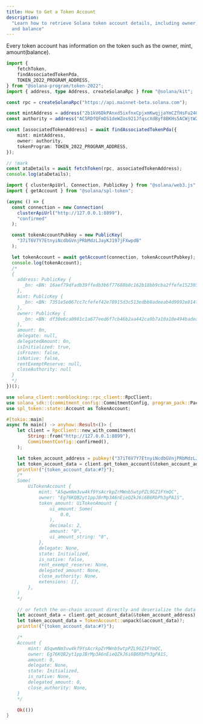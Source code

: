 ```yaml
---
title: How to Get a Token Account
description:
  "Learn how to retrieve Solana token account details, including owner, mint,
  and balance"
---
```


Every token account has information on the token such as the owner, mint,
amount(balance).

<CodeTabs storage="cookbook">

```ts !! title="Kit"
import {
	fetchToken,
	findAssociatedTokenPda,
	TOKEN_2022_PROGRAM_ADDRESS,
} from "@solana-program/token-2022";
import { address, type Address, createSolanaRpc } from "@solana/kit";

const rpc = createSolanaRpc("https://api.mainnet-beta.solana.com");

const mintAddress = address("2b1kV6DkPAnxd5ixfnxCpjxmKwqjjaYmCZfHsFu24GXo");
const authority = address("AC5RDfQFmDS1deWZos921JfqscXdByf8BKHs5ACWjtW2");

const [associatedTokenAddress] = await findAssociatedTokenPda({
	mint: mintAddress,
	owner: authority,
	tokenProgram: TOKEN_2022_PROGRAM_ADDRESS,
});

// !mark
const ataDetails = await fetchToken(rpc, associatedTokenAddress);
console.log(ataDetails);
```

```typescript !! title="Legacy"
import { clusterApiUrl, Connection, PublicKey } from "@solana/web3.js";
import { getAccount } from "@solana/spl-token";

(async () => {
  const connection = new Connection(
    clusterApiUrl("http://127.0.0.1:8899"),
    "confirmed"
  );

  const tokenAccountPubkey = new PublicKey(
    "37iT6V7Y7EtnyiNcdbGVnjPRbMdzLJayKJ197jFXwpdB"
  );

  let tokenAccount = await getAccount(connection, tokenAccountPubkey);
  console.log(tokenAccount);
  /*
  {
    address: PublicKey {
      _bn: <BN: 16aef79dfadb39ffedb3b6f77688b8c162b18bb9cba2ffefe152303629ae3030>
    },
    mint: PublicKey {
      _bn: <BN: 7351e5e067cc7cfefef42e78915d3c513edbb8adeeab4d9092e814fe68c39fec>
    },
    owner: PublicKey {
      _bn: <BN: df30e6ca0981c1a677eed6f7cb46b2aa442ca9b7a10a10e494badea4b9b6944f>
    },
    amount: 0n,
    delegate: null,
    delegatedAmount: 0n,
    isInitialized: true,
    isFrozen: false,
    isNative: false,
    rentExemptReserve: null,
    closeAuthority: null
  }
  */
})();
```

```rust !! title="Rust"
use solana_client::nonblocking::rpc_client::RpcClient;
use solana_sdk::{commitment_config::CommitmentConfig, program_pack::Pack, pubkey};
use spl_token::state::Account as TokenAccount;

#[tokio::main]
async fn main() -> anyhow::Result<()> {
    let client = RpcClient::new_with_commitment(
        String::from("http://127.0.0.1:8899"),
        CommitmentConfig::confirmed(),
    );

    let token_account_address = pubkey!("37iT6V7Y7EtnyiNcdbGVnjPRbMdzLJayKJ197jFXwpdB");
    let token_account_data = client.get_token_account(&token_account_address).await?;
    println!("{token_account_data:#?}");
    /*
    Some(
        UiTokenAccount {
            mint: "A5qwmNm3vw4kf9YsAcrkpZrMWnb5wtpPZL9GZ1FYmQC",
            owner: "Eg76KQB2yt1ppJBrMp3A6nEieQZkJ6i6B6RbPh3gPA1S",
            token_amount: UiTokenAmount {
                ui_amount: Some(
                    0.0,
                ),
                decimals: 2,
                amount: "0",
                ui_amount_string: "0",
            },
            delegate: None,
            state: Initialized,
            is_native: false,
            rent_exempt_reserve: None,
            delegated_amount: None,
            close_authority: None,
            extensions: [],
        },
    )
    */

    // or fetch the on-chain account directly and deserialize the data
    let account_data = client.get_account_data(&token_account_address).await?;
    let token_account_data = TokenAccount::unpack(&account_data)?;
    println!("{token_account_data:#?}");

    /*
    Account {
        mint: A5qwmNm3vw4kf9YsAcrkpZrMWnb5wtpPZL9GZ1FYmQC,
        owner: Eg76KQB2yt1ppJBrMp3A6nEieQZkJ6i6B6RbPh3gPA1S,
        amount: 0,
        delegate: None,
        state: Initialized,
        is_native: None,
        delegated_amount: 0,
        close_authority: None,
    }
    */

    Ok(())
}
```

</CodeTabs>
